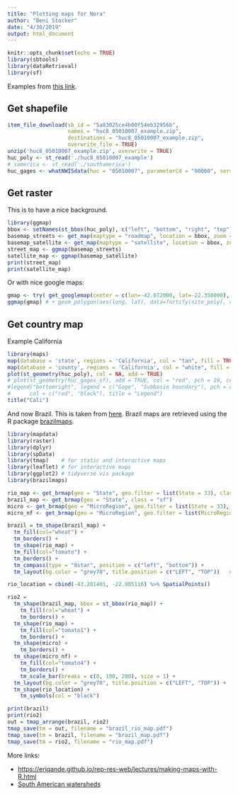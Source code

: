 ```yaml
---
title: "Plotting maps for Nora"
author: "Beni Stocker"
date: "4/30/2019"
output: html_document
---
```


```r
knitr::opts_chunk$set(echo = TRUE)
library(sbtools)
library(dataRetrieval)
library(sf)
```

Examples from [this link](https://waterdata.usgs.gov/blog/beyond-basic-mapping/).

## Get shapefile

```r
item_file_download(sb_id = "5a83025ce4b00f54eb32956b",
                   names = "huc8_05010007_example.zip",
                   destinations = "huc8_05010007_example.zip",
                   overwrite_file = TRUE)
unzip('huc8_05010007_example.zip', overwrite = TRUE)
huc_poly <- st_read('./huc8_05010007_example')
# samerica <- st_read('./southamerica')
huc_gages <- whatNWISdata(huc = "05010007", parameterCd = "00060", service="uv")
```

## Get raster

This is to have a nice background.
```r
library(ggmap)
bbox <- setNames(st_bbox(huc_poly), c("left", "bottom", "right", "top"))
basemap_streets <- get_map(maptype = "roadmap", location = bbox, zoom = 9)
basemap_satellite <- get_map(maptype = "satellite", location = bbox, zoom = 9)
street_map <- ggmap(basemap_streets)
satellite_map <- ggmap(basemap_satellite)
print(street_map)
print(satellite_map)
```

Or with nice google maps:
```r
gmap <- try( get_googlemap(center = c(lon=-42.672000, lat=-22.350000), zoom = 12, maptype = "satellite"))
ggmap(gmap) # + geom_polygon(aes(long, lat), data=fortify(site_poly), col="red", fill=NA )
```

## Get country map

Example California
```r
library(maps)
map(database = 'state', regions = 'California', col = "tan", fill = TRUE, border = NA)
map(database = 'county', regions = 'California', col = "white", fill = FALSE, add = TRUE)
plot(st_geometry(huc_poly), col = NA, add = TRUE)
# plot(st_geometry(huc_gages_sf), add = TRUE, col = "red", pch = 19, cex = 0.7)
#legend("bottomright", legend = c("Gage", "Subbasin boundary"), pch = c(19,NA), lty = c(NA, 1),
#      col = c("red", "black"), title = "Legend")
title("Cali")
```

And now Brazil. This is taken from [here](https://bookdown.org/robinlovelace/geocompr/adv-map.html). Brazil maps are retrieved using the R package [brazilmaps](https://cran.r-project.org/web/packages/brazilmaps/brazilmaps.pdf). 
```r
library(mapdata)
library(raster)
library(dplyr)
library(spData)
library(tmap)    # for static and interactive maps
library(leaflet) # for interactive maps
library(ggplot2) # tidyverse vis package
library(brazilmaps)

rio_map <- get_brmap(geo = "State", geo.filter = list(State = 33), class = "sf")
brazil_map <- get_brmap(geo = "State", class = "sf")
micro <- get_brmap(geo = "MicroRegion", geo.filter = list(State = 33), class = "sf")
micro_nf <- get_brmap(geo = "MicroRegion", geo.filter = list(MicroRegion = 33007), class = "sf")

brazil = tm_shape(brazil_map) +
  tm_fill(col="wheat") +
  tm_borders() +
  tm_shape(rio_map) +
  tm_fill(col="tomato") +
  tm_borders() +
  tm_compass(type = "8star", position = c("left", "bottom")) +
  tm_layout(bg.color = "grey70", title.position = c("LEFT", "TOP"))   # , title="Brazil"

rio_location = cbind(-43.201401, -22.905116) %>% SpatialPoints()

rio2 = 
  tm_shape(brazil_map, bbox = st_bbox(rio_map)) +
    tm_fill(col="wheat") +
    tm_borders() +
  tm_shape(rio_map) +
    tm_fill(col="tomato1") +
    tm_borders() +
  tm_shape(micro) +
    tm_borders() +
  tm_shape(micro_nf) +
    tm_fill(col="tomato4") +
    tm_borders() +
    tm_scale_bar(breaks = c(0, 100, 200), size = 1) +
  tm_layout(bg.color = "grey70", title.position = c("LEFT", "TOP")) +  # , title="Rio de Janeiro State"
  tm_shape(rio_location) +
    tm_symbols(col = "black")

print(brazil)
print(rio2)
out = tmap_arrange(brazil, rio2)
tmap_save(tm = out, filename = "brazil_rio_map.pdf")
tmap_save(tm = brazil, filename = "brazil_map.pdf")
tmap_save(tm = rio2, filename = "rio_map.pdf")
```

More links:

- [https://eriqande.github.io/rep-res-web/lectures/making-maps-with-R.html](https://eriqande.github.io/rep-res-web/lectures/making-maps-with-R.html)
- [South American watersheds](https://datacatalog.worldbank.org/dataset/water-base-global-river-basins)

